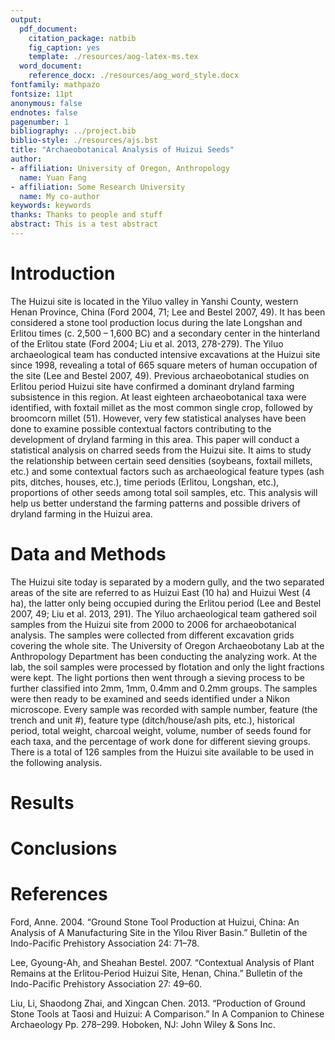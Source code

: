 ```yaml
---
output:
  pdf_document:
    citation_package: natbib
    fig_caption: yes
    template: ./resources/aog-latex-ms.tex
  word_document:
    reference_docx: ./resources/aog_word_style.docx
fontfamily: mathpazo
fontsize: 11pt
anonymous: false
endnotes: false
pagenumber: 1
bibliography: ../project.bib
biblio-style: ./resources/ajs.bst
title: "Archaeobotanical Analysis of Huizui Seeds"
author:
- affiliation: University of Oregon, Anthropology
  name: Yuan Fang
- affiliation: Some Research University
  name: My co-author
keywords: keywords
thanks: Thanks to people and stuff
abstract: This is a test abstract
---
```


# Introduction

The Huizui site is located in the Yiluo valley in Yanshi County, western Henan Province, China (Ford 2004, 71; Lee and Bestel 2007, 49). It has been considered a stone tool production locus during the late Longshan and Erlitou times (c. 2,500 – 1,600 BC) and a secondary center in the hinterland of the Erlitou state (Ford 2004; Liu et al. 2013, 278-279). The Yiluo archaeological team has conducted intensive excavations at the Huizui site since 1998, revealing a total of 665 square meters of human occupation of the site (Lee and Bestel 2007, 49). Previous archaeobotanical studies on Erlitou period Huizui site have confirmed a dominant dryland farming subsistence in this region. At least eighteen archaeobotanical taxa were identified, with foxtail millet as the most common single crop, followed by broomcorn millet (51). However, very few statistical analyses have been done to examine possible contextual factors contributing to the development of dryland farming in this area. This paper will conduct a statistical analysis on charred seeds from the Huizui site. It aims to study the relationship between certain seed densities (soybeans, foxtail millets, etc.) and some contextual factors such as archaeological feature types (ash pits, ditches, houses, etc.), time periods (Erlitou, Longshan, etc.), proportions of other seeds among total soil samples, etc. This analysis will help us better understand the farming patterns and possible drivers of dryland farming in the Huizui area. 


# Data and Methods

The Huizui site today is separated by a modern gully, and the two separated areas of the site are referred to as Huizui East (10 ha) and Huizui West (4 ha), the latter only being occupied during the Erlitou period (Lee and Bestel 2007, 49; Liu et al. 2013, 291). The Yiluo archaeological team gathered soil samples from the Huizui site from 2000 to 2006 for archaeobotanical analysis. The samples were collected from different excavation grids covering the whole site. The University of Oregon Archaeobotany Lab at the Anthropology Department has been conducting the analyzing work. At the lab, the soil samples were processed by flotation and only the light fractions were kept. The light portions then went through a sieving process to be further classified into 2mm, 1mm, 0.4mm and 0.2mm groups. The samples were then ready to be examined and seeds identified under a Nikon microscope. Every sample was recorded with sample number, feature (the trench and unit #), feature type (ditch/house/ash pits, etc.), historical period, total weight, charcoal weight, volume, number of seeds found for each taxa, and the percentage of work done for different sieving groups. There is a total of 126 samples from the Huizui site available to be used in the following analysis.


# Results

# Conclusions

# References

Ford, Anne. 2004. “Ground Stone Tool Production at Huizui, China: An Analysis of A Manufacturing Site in the Yilou River Basin.” Bulletin of the Indo-Pacific Prehistory Association 24: 71–78.

Lee, Gyoung-Ah, and Sheahan Bestel. 2007. “Contextual Analysis of Plant Remains at the Erlitou-Period Huizui Site, Henan, China.” Bulletin of the Indo-Pacific Prehistory Association 27: 49–60.

Liu, Li, Shaodong Zhai, and Xingcan Chen. 2013. “Production of Ground Stone Tools at Taosi and Huizui: A Comparison.” In A Companion to Chinese Archaeology Pp. 278–299. Hoboken, NJ: John Wiley & Sons Inc.